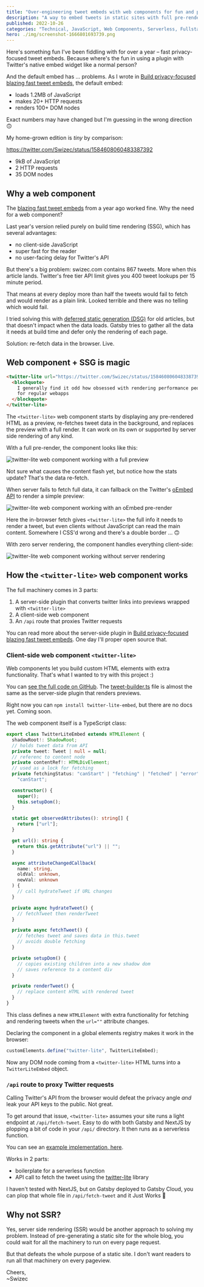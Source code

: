 ```yaml
---
title: "Over-engineering tweet embeds with web components for fun and privacy"
description: "A way to embed tweets in static sites with full pre-renders and live updates using just 9kB of client-side JavaScript, 2 HTTP requests, and full reader privacy ✌️"
published: 2022-10-26
categories: "Technical, JavaScript, Web Components, Serverless, Fullstack"
hero: ./img/screenshot-1666801693739.png
---
```


Here's something fun I've been fiddling with for over a year – fast privacy-focused tweet embeds. Because where's the fun in using a plugin with Twitter's native embed widget like a normal person?

And the default embed has ... problems. As I wrote in [Build privacy-focused blazing fast tweet embeds](https://swizec.com/blog/build-privacy-focused-blazing-fast-tweet-embeds-codewithswiz-30/), the default embed:

- loads 1.2MB of JavaScript
- makes 20+ HTTP requests
- renders 100+ DOM nodes

Exact numbers may have changed but I'm guessing in the wrong direction 🙃

My home-grown edition is _tiny_ by comparison:

https://twitter.com/Swizec/status/1584608060483387392

- 9kB of JavaScript
- 2 HTTP requests
- 35 DOM nodes

## Why a web component

The [blazing fast tweet embeds](https://swizec.com/blog/build-privacy-focused-blazing-fast-tweet-embeds-codewithswiz-30/) from a year ago worked fine. Why the need for a web component?

Last year's version relied purely on build time rendering (SSG), which has several advantages:

- no client-side JavaScript
- super fast for the reader
- no user-facing delay for Twitter's API

But there's a big problem: swizec.com contains 867 tweets. More when this article lands. Twitter's free tier API limit gives you 400 tweet lookups per 15 minute period.

That means at every deploy more than half the tweets would fail to fetch and would render as a plain link. Looked terrible and there was no telling which would fail.

I tried solving this with [deferred static generation (DSG)](https://www.gatsbyjs.com/docs/how-to/rendering-options/using-deferred-static-generation/) for old articles, but that doesn't impact when the data loads. Gatsby tries to gather all the data it needs at build time and defer only the rendering of each page.

Solution: re-fetch data in the browser. Live.

## Web component + SSG is magic

```html
<twitter-lite url="https://twitter.com/Swizec/status/1584608060483387392">
  <blockquote>
    I generally find it odd how obsessed with rendering performance people are
    for regular webapps
  </blockquote>
</twitter-lite>
```

The `<twitter-lite>` web component starts by displaying any pre-rendered HTML as a preview, re-fetches tweet data in the background, and replaces the preview with a full render. It can work on its own or supported by server side rendering of any kind.

With a full pre-render, the component looks like this:

![twitter-lite web component working with a full preview](./img/twitter-lite-web-component-working-with-a-full-preview061cab.gif)

Not sure what causes the content flash yet, but notice how the stats update? That's the data re-fetch.

When server fails to fetch full data, it can fallback on the Twitter's [oEmbed API](https://developer.twitter.com/en/docs/twitter-for-websites/timelines/guides/oembed-api) to render a simple preview:

![twitter-lite web component working with an oEmbed pre-render](./img/twitter-lite-web-component-working-with-an-oEmbed-pre-render6dga47.gif)

Here the in-browser fetch gives `<twitter-lite>` the full info it needs to render a tweet, but even clients without JavaScript can read the main content. Somewhere I CSS'd wrong and there's a double border ... 🙃

With zero server rendering, the component handles everything client-side:

![twitter-lite web component working without server rendering](./img/twitter-lite-web-component-working-without-server-renderingc9c6ci.gif)

## How the `<twitter-lite>` web component works

The full machinery comes in 3 parts:

1.  A server-side plugin that converts twitter links into previews wrapped with `<twitter-lite>`
2.  A client-side web component
3.  An `/api` route that proxies Twitter requests

You can read more about the server-side plugin in [Build privacy-focused blazing fast tweet embeds](https://swizec.com/blog/build-privacy-focused-blazing-fast-tweet-embeds-codewithswiz-30/). One day I'll proper open source that.

### Client-side web component `<twitter-lite>`

Web components let you build custom HTML elements with extra functionality. That's what I wanted to try with this project :)

You can [see the full code on GitHub](https://github.com/Swizec/twitter-lite-embed). The [tweet-builder.ts](https://github.com/Swizec/twitter-lite-embed/blob/main/src/tweet-builder.ts) file is almost the same as the server-side plugin that renders previews.

Right now you can `npm install twitter-lite-embed`, but there are no docs yet. Coming soon.

The web component itself is a TypeScript class:

```typescript
export class TwitterLiteEmbed extends HTMLElement {
  shadowRoot!: ShadowRoot;
  // holds tweet data from API
  private tweet: Tweet | null = null;
  // referenc to content node
  private contentRef!: HTMLDivElement;
  // used as a lock for fetching
  private fetchingStatus: "canStart" | "fetching" | "fetched" | "error" =
    "canStart";

  constructor() {
    super();
    this.setupDom();
  }

  static get observedAttributes(): string[] {
    return ["url"];
  }

  get url(): string {
    return this.getAttribute("url") || "";
  }

  async attributeChangedCallback(
    name: string,
    oldVal: unknown,
    newVal: unknown
  ) {
    // call hydrateTweet if URL changes
  }

  private async hydrateTweet() {
    // fetchTweet then renderTweet
  }

  private async fetchTweet() {
    // fetches tweet and saves data in this.tweet
    // avoids double fetching
  }

  private setupDom() {
    // copies existing children into a new shadow dom
    // saves reference to a content div
  }

  private renderTweet() {
    // replace content HTML with rendered tweet
  }
}
```

This class defines a new `HTMLElement` with extra functionality for fetching and rendering tweets when the `url=""` attribute changes.

Declaring the component in a global elements registry makes it work in the browser:

```typescript
customElements.define("twitter-lite", TwitterLiteEmbed);
```

Now any DOM node coming from a `<twitter-lite>` HTML turns into a `TwitterLiteEmbed` object.

### `/api` route to proxy Twitter requests

Calling Twitter's API from the browser would defeat the privacy angle _and_ leak your API keys to the public. Not great.

To get around that issue, `<twitter-lite>` assumes your site runs a light endpoint at `/api/fetch-tweet`. Easy to do with both Gatsby and NextJS by plopping a bit of code in your `/api/` directory. It then runs as a serverless function.

You can see an [example implementation, here](https://github.com/Swizec/twitter-lite-embed/blob/main/api-server.mjs).

Works in 2 parts:

- boilerplate for a serverless function
- API call to fetch the tweet using the [twitter-lite](https://github.com/draftbit/twitter-lite) library

I haven't tested with NextJS, but on Gatsby deployed to Gatsby Cloud, you can plop that whole file in `/api/fetch-tweet` and it Just Works 🤘

## Why not SSR?

Yes, server side rendering (SSR) would be another approach to solving my problem. Instead of pre-generating a static site for the whole blog, you could wait for all the machinery to run on every page request.

But that defeats the whole purpose of a static site. I don't want readers to run all that machinery on every pageview.

Cheers,<br/>
~Swizec
